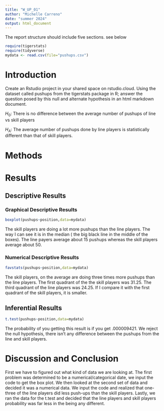 ```yaml
---
title: "W_UP_01"
author: "Michelle Carreno"
date: "summer 2024"
output: html_document
---
```




The report structure should include five sections.  see below



```r
require(tigerstats)
require(tidyverse)
mydata <- read.csv(file="pushups.csv")
```

# Introduction

<!--In this section you explain what you are trying to show. Where did the data come from? What is the research or other question you are trying to answer?!-->

Create an Rstudio project in your shared space on rstudio.cloud.  Using the dataset called pushups from the tigerstats package in R; answer the question posed by this null and alternate hypothesis in an html markdown document.

$H_0$: There is no difference between the average number of pushups of line vs skill players

$H_A$: The average number of pushups done by line players is statistically different than that of skill players.

# Methods

<!--Decide on your methods: use "variable analysis" or other appropriate descriptors. Make sure to choose at least one graphical method and at least one numerical method.!-->

# Results

<!--Divide this section into two sub-sections: One for your descriptive results and one for your inferential results.!-->

## Descriptive Results

### Graphical Descriptive Results

<!--Graphical results here. Make sure to show your code. Provide appropriate labels for axes, giving units if possible, and provide a good title for the graph, too. Use the graphical results to describe the patterns if any that exist in the data as focused toward the research question!-->
```r
boxplot(pushups~position,data=mydata)
```



The skill players are doing a lot more pushups than the line players. The way I can see it is in the median ( the big black line in the middle of the boxes). The line payers average about 15 pushups whereas the skill players average about 50. 



### Numerical Descriptive Results

<!--Numerical results go here. Use the numerical results to describe the patterns if any that exist in the data as focused toward the research question!-->




```r
favstats(pushups~position,data=mydata) 
```

The skill players, on the average are doing three times more pushups than the line players. The first quadrant of the the skill players was 31.25. The third quadrant of the line players was 24.25. If I compare it with the first quadrant of the skill players, it is smaller.

## Inferential Results

<!--State hypothesis clearly. Make sure your discussion of the inferential test covers all the aspects that the test output produces, such as test statistic, p-value etc. Make a decision about the null hypothesis, explain the assumptions on which the selected test/procedure was based, and why the chosen procedure satisfys the assumptions and is appropriate to answer the research question!-->

```r
t.test(pushups~position,data=mydata)
```
The probability of you getting this result is if you get .000009421. We reject the null hypothesis, there isn't any difference between the pushups from the line and skill players. 

# Discussion and Conclusion

<!--Discussion and conclusion here. If you found a relationship be sure to consider whether the relationship occurs because one of the variavbles causes the other, or whether they perhasps are related for some other reason. Watch the chapter 6 videos from the GeorgeTown videos collection.!-->

First we have to figured out what kind of data we are looking at. The first problem was determined to be a numerical/categorical date, we input the code to get the box plot. We then looked at the second set of data and decided it was a numerical data. We input the code and realized that one-three of the line players did less push-ups than the skill players. Lastly, we ran the data for the t.test and decided that the line players and skill players probability was far less in the being any different. 
